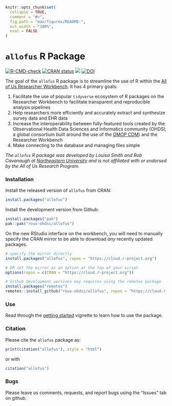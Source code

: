 
<!-- README.md is generated from README.Rmd. Please edit that file -->

```r
knitr::opts_chunk$set(
  collapse = TRUE,
  comment = "#>",
  fig.path = "man/figures/README-",
  out.width = "100%",
  eval = FALSE
)
```

# `allofus` R Package

<!-- badges: start -->
[![R-CMD-check](https://github.com/roux-ohdsi/allofus/actions/workflows/R-CMD-check.yaml/badge.svg)](https://github.com/roux-ohdsi/allofus/actions/workflows/R-CMD-check.yaml)
[![CRAN status](https://www.r-pkg.org/badges/version/allofus)](https://CRAN.R-project.org/package=allofus)
[![](http://cranlogs.r-pkg.org/badges/grand-total/allofus)](https://cran.r-project.org/package=allofus)
[![DOI](https://zenodo.org/badge/659848534.svg)](https://zenodo.org/doi/10.5281/zenodo.10420610)
<!-- badges: end -->

The goal of the `allofus` R package is to streamline the use of R within the [All of Us Researcher Workbench](https://www.researchallofus.org/data-tools/workbench/). It has 4 primary goals:

1. Facilitate the use of popular `tidyverse` ecosystem of R packages on the Researcher Workbench to facilitate transparent and reproducible analysis pipelines
2. Help researchers more efficiently and accurately extract and synthesize survey data and EHR data
3. Increase the interoperability between fully-featured tools created by the Observational Health Data Sciences and Informatics community (OHDSI; a global consortium built around the use of the [OMOP CDM](https://www.researchallofus.org/faq/what-is-omop/)) and the Researcher Workbench
4. Make connecting to the database and managing files simple 

*The `allofus` R package was developed by Louisa Smith and Rob Cavanaugh at [Northeastern University](https://ohdsi.northeastern.edu) and is not affiliated with or endorsed by the All of Us Research Program.*

### Installation

Install the released version of `allofus` from CRAN:

```r
install.packages("allofus")
```

Install the development version from Github:

```r
install.packages("pak")
pak::pak("roux-ohdsi/allofus")
```

On the new RStudio interface on the workbench, you will need to manually specify
the CRAN mirror to be able to download *any* recently updated packages. 

```r
# specify the mirror directly
install.packages("allofus", repos = "https://cloud.r-project.org")

# OR set the mirror as an option at the top of your script
options(repos = c(CRAN = "https://cloud.r-project.org"))

# Github development versions may requires using the remotes package
install.packages("remotes")
remotes::install_github("roux-ohdsi/allofus", repos = "https://cloud.r-project.org")
```

### Use

Read through the [getting started](https://roux-ohdsi.github.io/allofus/articles/allofus.html) vignette to learn how to use the package.

### Citation

Please cite the `allofus` package as:
```r
print(citation("allofus"), style = "html")
```
or with
```r
citation("allofus")
```

### Bugs

Please leave us comments, requests, and report bugs using the "Issues" tab on github.
